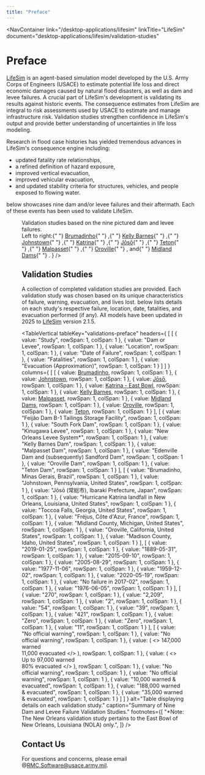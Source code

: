 ```yaml
---
title: "Preface"
---
```



<NavContainer 
  link="/desktop-applications/lifesim"
  linkTitle="LifeSim"
  document="desktop-applications/lifesim/validation-studies"
></NavContainer>

# Preface

<a href="https://www.rmc.usace.army.mil/Software/LifeSim/">LifeSim</a> is an agent-based simulation model developed by the U.S. Army Corps of Engineers (USACE) to estimate potential life loss and direct economic damages
caused by natural flood disasters, as well as dam and levee failures. A crucial part of LifeSim's development is validating its results against historic events. The consequence estimates from LifeSim are 
integral to risk assessments used by USACE to estimate and manage infrastructure risk. Validation studies strengthen confidence in LifeSim's output and provide better understanding of uncertainties in life loss modeling.

Research in flood case histories has yielded tremendous advances in LifeSim's consequence engine including:

- updated fatality rate relationships,
- a refined definition of hazard exposure,
- improved vertical evacuation,
- improved vehicular evacuation,
- and updated stability criteria for structures, vehicles, and people exposed to flowing water.

<FigReference figKey="validations-collage"/> below showcases nine dam and/or levee failures and their aftermath. Each of these events has been used to validate LifeSim.

<Figure
  figKey="validations-collage"
  src="figures/desktop-applications/lifesim/validation-studies/v1.0/figures/figure4.png"
  alt="Image collage of nine validation studies and their respective dam and levee failures."
  caption={
    <>
      Validation studies based on the nine pictured dam and levee failures. 
      <br />
      Left to right:{" "}
        <a href="/RMC-Software-Documentation/docs/desktop-applications/lifesim/validation-studies/v1.0/brumadinho">Brumadinho</a>{" "}
          <sup><Citation citationKey="Greenpeace2019"/></sup>,{" "}
        <a href="/RMC-Software-Documentation/docs/desktop-applications/lifesim/validation-studies/v1.0/kelly-barnes">Kelly Barnes</a>{" "}
          <sup><Citation citationKey="damfailures_barnes"/></sup>,{" "}
        <a href="/RMC-Software-Documentation/docs/desktop-applications/lifesim/validation-studies/v1.0/johnstown">Johnstown</a>{" "}
          <sup><Citation citationKey="OlmstedNPS2021"/></sup>,{" "}
        <a href="/RMC-Software-Documentation/docs/desktop-applications/lifesim/validation-studies/v1.0/katrina-east-bowl">Katrina</a>{" "}
          <sup><Citation citationKey="Lopez2015"/></sup>,{" "}
        <a href="/RMC-Software-Documentation/docs/desktop-applications/lifesim/validation-studies/v1.0/joso">Jōsō</a>{" "}
          <sup><Citation citationKey="Yamamoto2015"/></sup>,{" "}
        <a href="/RMC-Software-Documentation/docs/desktop-applications/lifesim/validation-studies/v1.0/teton">Teton</a>{" "}
          <sup><Citation citationKey="damfailures_teton"/></sup>,{" "}
        <a href="/RMC-Software-Documentation/docs/desktop-applications/lifesim/validation-studies/v1.0/malpasset">Malpasset</a>{" "}
          <sup><Citation citationKey="Malpasset2014"/></sup>,{" "}
        <a href="/RMC-Software-Documentation/docs/desktop-applications/lifesim/validation-studies/v1.0/oroville">Oroville</a>{" "}
          <sup><Citation citationKey="Getty2017"/></sup>, and{" "}
        <a href="/RMC-Software-Documentation/docs/desktop-applications/lifesim/validation-studies/v1.0/midland-dams">Midland Dams</a>{" "}
          <sup><Citation citationKey="Boomer2020"/></sup>.
    </>
  }
/>

## Validation Studies

A collection of completed validation studies are provided. Each validation study was chosen based on its unique characteristics of failure, warning, evacuation, and lives lost. <TableReference tableKey="validations-preface"/> below lists details on each study's respective failure, location, date, fatalities, and
evacuation performed (if any). All models have been updated in 2025 to <a href="https://www.rmc.usace.army.mil/Software/LifeSim/">LifeSim</a> version 2.1.5.

<TableVertical
  tableKey="validations-preface"
  headers={
[
    [
      { value: "Study", rowSpan: 1, colSpan: 1 },
      { value: "Dam or Levee", rowSpan: 1, colSpan: 1 },
      { value: "Location", rowSpan: 1, colSpan: 1 },
      { value: "Date of Failure", rowSpan: 1, colSpan: 1 },
      { value: "Fatalities", rowSpan: 1, colSpan: 1 },
      { value: "Evacuation (Approximation)", rowSpan: 1, colSpan: 1 }
    ]
  ]
  }
  columns={
[
    [
      { value: <a href="/RMC-Software-Documentation/docs/desktop-applications/lifesim/validation-studies/v1.0/brumadinho">Brumadinho</a>, rowSpan: 1, colSpan: 1 },
      { value: <a href="/RMC-Software-Documentation/docs/desktop-applications/lifesim/validation-studies/v1.0/johnstown">Johnstown</a>, rowSpan: 1, colSpan: 1 },
      { value: <a href="/RMC-Software-Documentation/docs/desktop-applications/lifesim/validation-studies/v1.0/joso">Jōsō</a>, rowSpan: 1, colSpan: 1 },
      { value: <a href="/RMC-Software-Documentation/docs/desktop-applications/lifesim/validation-studies/v1.0/katrina-east-bowl">Katrina - East Bowl</a>, rowSpan: 1, colSpan: 1 },
      { value: <a href="/RMC-Software-Documentation/docs/desktop-applications/lifesim/validation-studies/v1.0/kelly-barnes">Kelly Barnes</a>, rowSpan: 1, colSpan: 1 },
      { value: <a href="/RMC-Software-Documentation/docs/desktop-applications/lifesim/validation-studies/v1.0/malpasset">Malpasset</a>, rowSpan: 1, colSpan: 1 },
      { value: <a href="/RMC-Software-Documentation/docs/desktop-applications/lifesim/validation-studies/v1.0/midland-dams">Midland Dams</a>, rowSpan: 1, colSpan: 1 },
      { value: <a href="/RMC-Software-Documentation/docs/desktop-applications/lifesim/validation-studies/v1.0/oroville">Oroville</a>, rowSpan: 1, colSpan: 1 },
      { value: <a href="/RMC-Software-Documentation/docs/desktop-applications/lifesim/validation-studies/v1.0/teton">Teton</a>, rowSpan: 1, colSpan: 1 }
    ],
    [
      { value: "Feijão Dam B-1 Tailings Storage Facility", rowSpan: 1, colSpan: 1 },
      { value: "South Fork Dam", rowSpan: 1, colSpan: 1 },
      { value: "Kinugawa Levee", rowSpan: 1, colSpan: 1 },
      { value: "New Orleans Levee System*", rowSpan: 1, colSpan: 1 },
      { value: "Kelly Barnes Dam", rowSpan: 1, colSpan: 1 },
      { value: "Malpasset Dam", rowSpan: 1, colSpan: 1 },
      { value: "Edenville Dam and (subsequently) Sandford Dam", rowSpan: 1, colSpan: 1 },
      { value: "Oroville Dam", rowSpan: 1, colSpan: 1 },
      { value: "Teton Dam", rowSpan: 1, colSpan: 1 }
    ],
    [
      { value: "Brumadinho, Minas Gerais, Brazil", rowSpan: 1, colSpan: 1 },
      { value: "Johnstown, Pennsylvania, United States", rowSpan: 1, colSpan: 1 },
      { value: "Jōsō (常総市), Ibaraki Prefecture, Japan", rowSpan: 1, colSpan: 1 },
      { value: "Hurricane Katrina landfall in New Orleans, Louisiana, United States", rowSpan: 1,  colSpan: 1 },
      { value: "Toccoa Falls, Georgia, United States", rowSpan: 1, colSpan: 1 },
      { value: "Fréjus, Côte d'Azur, France", rowSpan: 1, colSpan: 1 },
      { value: "Midland County, Michigan, United States", rowSpan: 1, colSpan: 1 },
      { value: "Oroville, California, United States", rowSpan: 1, colSpan: 1 },
      { value: "Madison County, Idaho, United States", rowSpan: 1, colSpan: 1 }
    ],
    [
      { value: "2019-01-25", rowSpan: 1, colSpan: 1 },
      { value: "1889-05-31", rowSpan: 1, colSpan: 1 },
      { value: "2015-09-10", rowSpan: 1, colSpan: 1 },
      { value: "2005-08-29", rowSpan: 1, colSpan: 1 },
      { value: "1977-11-06", rowSpan: 1, colSpan: 1 },
      { value: "1959-12-02", rowSpan: 1, colSpan: 1 },
      { value: "2020-05-19", rowSpan: 1, colSpan: 1 },
      { value: "No failure in 2017-02", rowSpan: 1, colSpan: 1 },
      { value: "1976-06-05", rowSpan: 1, colSpan: 1 }
    ],
    [
      { value: "270", rowSpan: 1, colSpan: 1 },
      { value: "2,209", rowSpan: 1, colSpan: 1 },
      { value: "2", rowSpan: 1, colSpan: 1 },
      { value: "54", rowSpan: 1, colSpan: 1 },
      { value: "39", rowSpan: 1, colSpan: 1 },
      { value: "421", rowSpan: 1, colSpan: 1 },
      { value: "Zero", rowSpan: 1, colSpan: 1 },
      { value: "Zero", rowSpan: 1, colSpan: 1 },
      { value: "11", rowSpan: 1, colSpan: 1 }
    ],
    [
      { value: "No official warning", rowSpan: 1, colSpan: 1 },
      { value: "No official warning", rowSpan: 1, colSpan: 1 },
      { value: (
          <>
          147,000 warned <br/>
          11,000 evacuated
          </>
        ),
        rowSpan: 1, 
        colSpan: 1 
      },
      { value: (
          <>
          Up to 97,000 warned <br/>
          80% evacuated
          </>
        ),
        rowSpan: 1, 
        colSpan: 1 
      },
      { value: "No official warning", rowSpan: 1, colSpan: 1 },
      { value: "No official warning", rowSpan: 1, colSpan: 1 },
      { value: "10,000 warned & evacuated", rowSpan: 1, colSpan: 1 },
      { value: "188,000 warned & evacuated", rowSpan: 1, colSpan: 1 },
      { value: "35,000 warned & evacuated", rowSpan: 1, colSpan: 1 }
    ]
  ]
  }
  alt="Table displaying details on each validation study."
  caption="Summary of Nine Dam and Levee Failure Validation Studies."
  footnotes={[
    "*Note: The New Orleans validation study pertains to the East Bowl of New Orleans, Louisiana (NOLA) only.",
  ]}
/>

## Contact Us

For questions and concerns, please email @RMC.Software@usace.army.mil.

<CitationFootnote />
